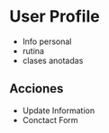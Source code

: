 # User Profile

- Info personal
- rutina
- clases anotadas


## Acciones

- Update Information
- Conctact Form